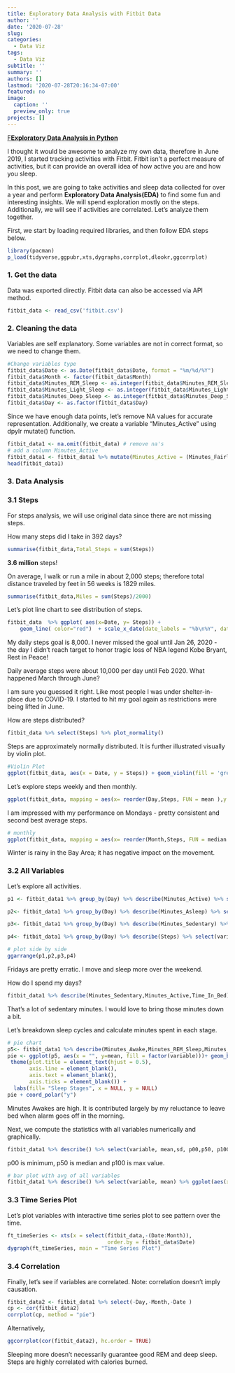 ```yaml
---
title: Exploratory Data Analysis with Fitbit Data
author: ''
date: '2020-07-28'
slug: 
categories:
  - Data Viz
tags:
  - Data Viz
subtitle: ''
summary: ''
authors: []
lastmod: '2020-07-28T20:16:34-07:00'
featured: no
image:
  caption: ''
  preview_only: true
projects: []
---
```

[F**Exploratory Data Analysis in Python**](https://github.com/knitdata/Python/blob/master/Exploratory_Data_Analysis_with_Fitbit_Data.ipynb)

I thought it would be awesome to analyze my own data, therefore in June 2019, I started tracking activities with Fitbit. Fitbit isn't a perfect measure of activities, but it can provide an overall idea of how active you are and how you sleep.  

In this post, we are going to take activities and sleep data collected for over a year and perform **Exploratory Data Analysis(EDA)** to find some fun and interesting insights. We will spend exploration mostly on the steps. Additionally, we will see if activities are correlated. Let's analyze them together.

First, we start by loading required libraries, and then follow EDA steps below.

```r
library(pacman)
p_load(tidyverse,ggpubr,xts,dygraphs,corrplot,dlookr,ggcorrplot)
```


### 1. Get the data
Data was exported directly.  Fitbit data can also be accessed via API method.
```r
fitbit_data <- read_csv('fitbit.csv')
```

### 2. Cleaning the data
Variables are self explanatory. Some variables are not in correct format, so we need to change them. 

```r
#Change variables type
fitbit_data$Date <- as.Date(fitbit_data$Date, format = "%m/%d/%Y")
fitbit_data$Month <- factor(fitbit_data$Month)
fitbit_data$Minutes_REM_Sleep <- as.integer(fitbit_data$Minutes_REM_Sleep)
fitbit_data$Minutes_Light_Sleep <- as.integer(fitbit_data$Minutes_Light_Sleep)
fitbit_data$Minutes_Deep_Sleep <- as.integer(fitbit_data$Minutes_Deep_Sleep)
fitbit_data$Day <- as.factor(fitbit_data$Day)
```

Since we have enough data points, let's remove NA values for accurate representation.
Additionally, we create a variable "Minutes_Active" using dpylr mutate() function. 
```r
fitbit_data1 <- na.omit(fitbit_data) # remove na's
# add a column Minutes_Active
fitbit_data1 <- fitbit_data1 %>% mutate(Minutes_Active = (Minutes_Fairly_Active+Minutes_Lightly_Active+Minutes_Very_Active))
head(fitbit_data1)
```


### 3. Data Analysis 

### 3.1 Steps
For steps analysis, we will use original data since there are not missing steps.

How many steps did I take in 392 days?
```r
summarise(fitbit_data,Total_Steps = sum(Steps))
```

**3.6 million** steps!

On average, I walk or run a mile in about 2,000 steps; therefore total distance traveled by feet in 56 weeks is 1829 miles.
```r
summarise(fitbit_data,Miles = sum(Steps)/2000)
```

Let's plot line chart to see distribution of steps. 
```r
fitbit_data  %>% ggplot( aes(x=Date, y= Steps)) +
    geom_line( color="red")  + scale_x_date(date_labels = "%b\n%Y", date_breaks = "1 month", limits = c(as.Date("2019-06-01"),as.Date("2020-07-04")))
```

My daily steps goal is 8,000. I never missed the goal until Jan 26, 2020 - the day I didn't reach target to honor tragic loss of NBA legend Kobe Bryant, Rest in Peace!

Daily average steps were about 10,000 per day until Feb 2020. What happened March through June?

I am sure you guessed it right. Like most people I was under shelter-in-place due to COVID-19. I started to hit my goal again as restrictions were being lifted in June.


How are steps distributed?
```r
fitbit_data %>% select(Steps) %>% plot_normality() 
```

Steps are approximately normally distributed. It is further illustrated visually by violin plot.
```r
#Violin Plot
ggplot(fitbit_data, aes(x = Date, y = Steps)) + geom_violin(fill = 'green', alpha= 0.5, position = 'dodge') + xlab("Month") + ylab("No. of Steps") 
```


Let's explore steps weekly and then monthly.

```r
ggplot(fitbit_data, mapping = aes(x= reorder(Day,Steps, FUN = mean ),y = Steps)) + geom_boxplot() 
```

I am impressed with my performance on Mondays - pretty consistent and second best average steps.

```r
# monthly
ggplot(fitbit_data, mapping = aes(x= reorder(Month,Steps, FUN = median ),y = Steps)) + geom_boxplot() 
```

Winter is rainy in the Bay Area; it has negative impact on the movement. 

### 3.2 All Variables

Let's explore all activities.
```r
p1 <- fitbit_data1 %>% group_by(Day) %>% describe(Minutes_Active) %>% select(variable, Day, mean) %>% ggplot(aes(x=reorder(Day, -mean), y=mean)) + geom_bar(stat="identity", fill="steelblue")+ xlab("Day") + ylab(" Minutes Active") + theme_minimal()

p2<- fitbit_data1 %>% group_by(Day) %>% describe(Minutes_Asleep) %>% select(variable, Day, mean) %>% ggplot(aes(x=reorder(Day, -mean), y=mean)) + geom_bar(stat="identity", fill="steelblue")+ xlab("Day") + ylab(" Minutes Asleep") + theme_minimal()

p3<- fitbit_data1 %>% group_by(Day) %>% describe(Minutes_Sedentary) %>% select(variable, Day, mean) %>% ggplot(aes(x=reorder(Day, -mean), y=mean)) + geom_bar(stat="identity", fill="steelblue")+ xlab("Day") + ylab(" Minutes Sedentary") + theme_minimal()

p4<- fitbit_data1 %>% group_by(Day) %>% describe(Steps) %>% select(variable, Day, mean) %>% ggplot(aes(x=reorder(Day, -mean), y=mean)) + geom_bar(stat="identity", fill="steelblue")+ xlab("Day") + ylab(" Steps") + theme_minimal()

# plot side by side
ggarrange(p1,p2,p3,p4) 

```
 
Fridays are pretty erratic. I move and sleep more over the weekend. 

How do I spend my days?
```r
fitbit_data1 %>% describe(Minutes_Sedentary,Minutes_Active,Time_In_Bed) %>% select(variable, mean) %>% ggplot(aes(x=reorder(variable, mean), y=mean)) + geom_bar(stat="identity", fill="steelblue", width = 0.5)+ xlab("Activities") + ylab(" Minutes ") + theme_minimal() 
```

That's a lot of sedentary minutes. I would love to bring those minutes down a bit. 

Let's breakdown sleep cycles and calculate minutes spent in each stage. 

```r
# pie chart
p5<- fitbit_data1 %>% describe(Minutes_Awake,Minutes_REM_Sleep,Minutes_Light_Sleep,Minutes_Deep_Sleep) %>% select(variable, mean) 
pie <- ggplot(p5, aes(x = "", y=mean, fill = factor(variable)))+ geom_bar(width = 1, stat = "identity") + geom_text(aes(label = paste(round(mean/sum(mean)*100), "%")), position = position_stack(vjust = 0.5)) + theme_classic() + 
 theme(plot.title = element_text(hjust = 0.5),
       axis.line = element_blank(),
       axis.text = element_blank(),
       axis.ticks = element_blank()) +
  labs(fill= "Sleep Stages", x = NULL, y = NULL)
pie + coord_polar("y")

```

Minutes Awakes are high. It is contributed largely by my reluctance to leave bed when alarm goes off in the morning.  

Next, we compute the statistics with all variables numerically and graphically.
```r
fitbit_data1 %>% describe() %>% select(variable, mean,sd, p00,p50, p100)
```
p00 is minimum, p50 is median and p100 is max value.

```r
# bar plot with avg of all variables 
fitbit_data1 %>% describe() %>% select(variable, mean) %>% ggplot(aes(x=reorder(variable, mean), y=mean)) + geom_bar(stat="identity", fill="steelblue")+ xlab("Activities") + ylab("Counts ") + theme_minimal() + coord_flip()
```


### 3.3 Time Series Plot

Let's plot variables with interactive time series plot to see pattern over the time.
```r
ft_timeSeries <- xts(x = select(fitbit_data,-(Date:Month)),
                                order.by = fitbit_data$Date)
dygraph(ft_timeSeries, main = "Time Series Plot")
```


### 3.4 Correlation 
Finally, let's see if variables are correlated. Note: correlation doesn't imply causation.

```r
fitbit_data2 <- fitbit_data1 %>% select(-Day,-Month,-Date )
cp <- cor(fitbit_data2)
corrplot(cp, method = "pie")
```

Alternatively,
```r
ggcorrplot(cor(fitbit_data2), hc.order = TRUE)
```

Sleeping more doesn't necessarily guarantee good REM and deep sleep. Steps are highly correlated with calories burned. 







